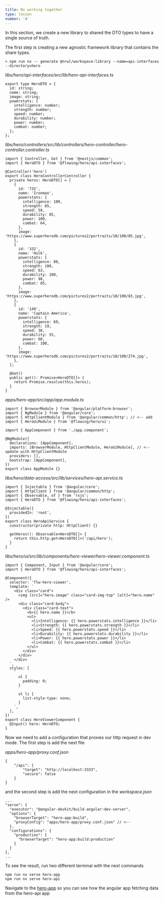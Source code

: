 ```yaml
---
title: Nx working together
type: lesson
number: '4'
---
```


In this section, we create a new library to shared the DTO types to have a
single source of truth.

The first step is creating a new agnostic framework library that contains the
share types.

```
> npm run nx -- generate @nrwl/workspace:library --name=api-interfaces --directory=hero
```

_libs/hero/api-interfaces/src/lib/hero-api-interfaces.ts_

```
export type HeroDTO = {
  id: string;
  name: string;
  image: string;
  powerstats: {
    intelligence: number;
    strength: number;
    speed: number;
    durability: number;
    power: number;
    combat: number;
  };
};
```

_libs/hero/controllers/src/lib/controllers/hero-controller/hero-controller.controller.ts_

```
import { Controller, Get } from '@nestjs/common';
import { HeroDTO } from '@flowing/hero/api-interfaces';

@Controller('hero')
export class HeroControllerController {
  private heros: HeroDTO[] = [
    {
      id: '732',
      name: 'Ironman',
      powerstats: {
        intelligence: 100,
        strength: 85,
        speed: 58,
        durability: 85,
        power: 100,
        combat: 64,
      },
      image: 'https://www.superherodb.com/pictures2/portraits/10/100/85.jpg',
    },
    {
      id: '332',
      name: 'Hulk',
      powerstats: {
        intelligence: 88,
        strength: 100,
        speed: 63,
        durability: 100,
        power: 98,
        combat: 85,
      },
      image: 'https://www.superherodb.com/pictures2/portraits/10/100/83.jpg',
    },
    {
      id: '149',
      name: 'Captain America',
      powerstats: {
        intelligence: 69,
        strength: 19,
        speed: 38,
        durability: 55,
        power: 60,
        combat: 100,
      },
      image: 'https://www.superherodb.com/pictures2/portraits/10/100/274.jpg',
    },
  ];

  @Get()
  public get(): Promise<HeroDTO[]> {
    return Promise.resolve(this.heros);
  }
}
```

_apps/hero-app/src/app/app.module.ts_

```
import { BrowserModule } from '@angular/platform-browser';
import { NgModule } from '@angular/core';
import { HttpClientModule } from '@angular/common/http'; // <-- add
import { HeroUiModule } from '@flowing/hero/ui';

import { AppComponent } from './app.component';

@NgModule({
  declarations: [AppComponent],
  imports: [BrowserModule, HttpClientModule, HeroUiModule], // <-- update with HttpClientModule
  providers: [],
  bootstrap: [AppComponent],
})
export class AppModule {}
```

_libs/hero/data-access/src/lib/services/hero-api.service.ts_

```
import { Injectable } from '@angular/core';
import { HttpClient } from '@angular/common/http';
import { Observable, of } from 'rxjs';
import { HeroDTO } from '@flowing/hero/api-interfaces';

@Injectable({
  providedIn: 'root',
})
export class HeroApiService {
  constructor(private http: HttpClient) {}

  getHeros(): Observable<HeroDTO[]> {
    return this.http.get<HeroDTO[]>('/api/hero');
  }
}
```

_libs/hero/ui/src/lib/components/hero-viewer/hero-viewer.component.ts_

```
import { Component, Input } from '@angular/core';
import { HeroDTO } from '@flowing/hero/api-interfaces';

@Component({
  selector: 'flw-hero-viewer',
  template: `
    <div class="card">
      <img [src]="hero.image" class="card-img-top" [alt]="hero.name" />
      <div class="card-body">
        <div class="card-text">
          <b>{{ hero.name }}</b>
          <ul>
            <li>Intelligence: {{ hero.powerstats.intelligence }}</li>
            <li>Strength: {{ hero.powerstats.strength }}</li>
            <li>Speed: {{ hero.powerstats.speed }}</li>
            <li>Durability: {{ hero.powerstats.durability }}</li>
            <li>Power: {{ hero.powerstats.power }}</li>
            <li>Combat: {{ hero.powerstats.combat }}</li>
          </ul>
        </div>
      </div>
    </div>
  `,
  styles: [
    `
      ul {
        padding: 0;
      }

      ul li {
        list-style-type: none;
      }
    `,
  ],
})
export class HeroViewerComponent {
  @Input() hero: HeroDTO;
}
```

Now we need to add a configuration that proxies our http request in dev mode.
The first step is add the next file

_apps/hero-app/proxy.conf.json_

```
{
    "/api": {
        "target": "http://localhost:3333",
        "secure": false
    }
}
```

and the second step is add the next configuration in the _workspace.json_

```
...
"serve": {
  "executor": "@angular-devkit/build-angular:dev-server",
  "options": {
    "browserTarget": "hero-app:build",
    "proxyConfig": "apps/hero-app/proxy.conf.json" // <--
  },
  "configurations": {
    "production": {
      "browserTarget": "hero-app:build:production"
    }
  }
},
...
```

To see the result, run two different terminal with the next commands

```
npm run nx serve hero-app
npm run nx serve hero-api
```

Navigate to the [hero-app](http://localhost:4200) so you can see how the angular
app fetching data from the hero-api app
